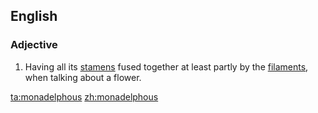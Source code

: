==English==

===Adjective===
{{en-adj|-}}
# {{botany}} Having all its [[stamen]]s fused together at least partly by the [[filament]]s, when talking about a flower.

[[ta:monadelphous]]
[[zh:monadelphous]]